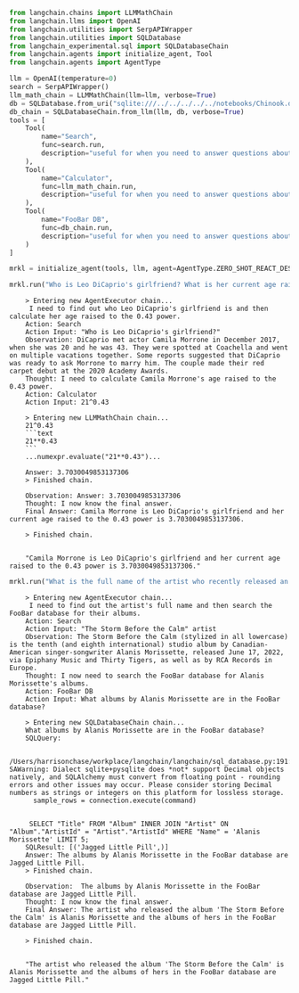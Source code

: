 ```python
from langchain.chains import LLMMathChain
from langchain.llms import OpenAI
from langchain.utilities import SerpAPIWrapper
from langchain.utilities import SQLDatabase
from langchain_experimental.sql import SQLDatabaseChain
from langchain.agents import initialize_agent, Tool
from langchain.agents import AgentType
```


```python
llm = OpenAI(temperature=0)
search = SerpAPIWrapper()
llm_math_chain = LLMMathChain(llm=llm, verbose=True)
db = SQLDatabase.from_uri("sqlite:///../../../../../notebooks/Chinook.db")
db_chain = SQLDatabaseChain.from_llm(llm, db, verbose=True)
tools = [
    Tool(
        name="Search",
        func=search.run,
        description="useful for when you need to answer questions about current events. You should ask targeted questions"
    ),
    Tool(
        name="Calculator",
        func=llm_math_chain.run,
        description="useful for when you need to answer questions about math"
    ),
    Tool(
        name="FooBar DB",
        func=db_chain.run,
        description="useful for when you need to answer questions about FooBar. Input should be in the form of a question containing full context"
    )
]
```


```python
mrkl = initialize_agent(tools, llm, agent=AgentType.ZERO_SHOT_REACT_DESCRIPTION, verbose=True)
```


```python
mrkl.run("Who is Leo DiCaprio's girlfriend? What is her current age raised to the 0.43 power?")
```

<CodeOutputBlock lang="python">

```
    > Entering new AgentExecutor chain...
     I need to find out who Leo DiCaprio's girlfriend is and then calculate her age raised to the 0.43 power.
    Action: Search
    Action Input: "Who is Leo DiCaprio's girlfriend?"
    Observation: DiCaprio met actor Camila Morrone in December 2017, when she was 20 and he was 43. They were spotted at Coachella and went on multiple vacations together. Some reports suggested that DiCaprio was ready to ask Morrone to marry him. The couple made their red carpet debut at the 2020 Academy Awards.
    Thought: I need to calculate Camila Morrone's age raised to the 0.43 power.
    Action: Calculator
    Action Input: 21^0.43
    
    > Entering new LLMMathChain chain...
    21^0.43
    ```text
    21**0.43
    ```
    ...numexpr.evaluate("21**0.43")...
    
    Answer: 3.7030049853137306
    > Finished chain.
    
    Observation: Answer: 3.7030049853137306
    Thought: I now know the final answer.
    Final Answer: Camila Morrone is Leo DiCaprio's girlfriend and her current age raised to the 0.43 power is 3.7030049853137306.
    
    > Finished chain.


    "Camila Morrone is Leo DiCaprio's girlfriend and her current age raised to the 0.43 power is 3.7030049853137306."
```

</CodeOutputBlock>


```python
mrkl.run("What is the full name of the artist who recently released an album called 'The Storm Before the Calm' and are they in the FooBar database? If so, what albums of theirs are in the FooBar database?")
```

<CodeOutputBlock lang="python">

```
    > Entering new AgentExecutor chain...
     I need to find out the artist's full name and then search the FooBar database for their albums.
    Action: Search
    Action Input: "The Storm Before the Calm" artist
    Observation: The Storm Before the Calm (stylized in all lowercase) is the tenth (and eighth international) studio album by Canadian-American singer-songwriter Alanis Morissette, released June 17, 2022, via Epiphany Music and Thirty Tigers, as well as by RCA Records in Europe.
    Thought: I now need to search the FooBar database for Alanis Morissette's albums.
    Action: FooBar DB
    Action Input: What albums by Alanis Morissette are in the FooBar database?
    
    > Entering new SQLDatabaseChain chain...
    What albums by Alanis Morissette are in the FooBar database?
    SQLQuery:

    /Users/harrisonchase/workplace/langchain/langchain/sql_database.py:191: SAWarning: Dialect sqlite+pysqlite does *not* support Decimal objects natively, and SQLAlchemy must convert from floating point - rounding errors and other issues may occur. Please consider storing Decimal numbers as strings or integers on this platform for lossless storage.
      sample_rows = connection.execute(command)


     SELECT "Title" FROM "Album" INNER JOIN "Artist" ON "Album"."ArtistId" = "Artist"."ArtistId" WHERE "Name" = 'Alanis Morissette' LIMIT 5;
    SQLResult: [('Jagged Little Pill',)]
    Answer: The albums by Alanis Morissette in the FooBar database are Jagged Little Pill.
    > Finished chain.
    
    Observation:  The albums by Alanis Morissette in the FooBar database are Jagged Little Pill.
    Thought: I now know the final answer.
    Final Answer: The artist who released the album 'The Storm Before the Calm' is Alanis Morissette and the albums of hers in the FooBar database are Jagged Little Pill.
    
    > Finished chain.


    "The artist who released the album 'The Storm Before the Calm' is Alanis Morissette and the albums of hers in the FooBar database are Jagged Little Pill."
```

</CodeOutputBlock>
